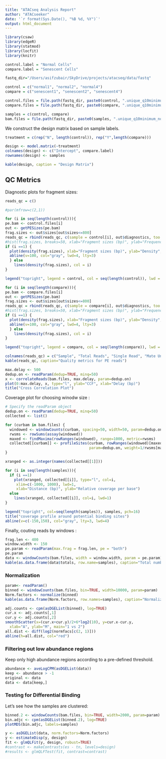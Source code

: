 ```yaml
---
title: "ATACseq Analysis Report"
author: "ATACseeker"
date: '`r format(Sys.Date(), "%B %d, %Y")`'
output: html_document
---
```

  


<!-- TODO: Give brief description of the pipeline and workflow -->




```r
library(csaw) 
library(edgeR)
library(statmod)
library(locfit)
library(knitr)
```


```r
control.label = "Normal Cells"
compare.label = "Senescent Cells"

fastq_dir="/Users/asifzubair/SkyDrive/projects/atacseq/data/fastq"

control = c("normal1", "normal2", "normal4")
compare = c("senescent1", "senescent2", "senescent4")

control.files = file.path(fastq_dir, paste0(control, ".unique_q10minimum_noChrM.hg19.sorted.bam"))
compare.files = file.path(fastq_dir, paste0(compare, ".unique_q10minimum_noChrM.hg19.sorted.bam"))

samples = c(control, compare)
bam.files = file.path(fastq_dir, paste0(samples, ".unique_q10minimum_noChrM.hg19.sorted.bam"))
```

We construct the design matrix based on sample labels.

```r
treatment = c(rep("N", length(control)), rep("Y",length(compare)))

design <- model.matrix(~treatment) 
colnames(design) <- c("Intercept", compare.label)
rownames(design) <- samples

kable(design, caption = "Design Matrix")
```

## QC Metrics ##

Diagnostic plots for fragment sizes:

```r

reads_qc = c()

#par(mfrow=c(2,1))

for (i in seq(length(control))){
pe.bam <- control.files[i]
out <- getPESizes(pe.bam)
frag.sizes <- out$sizes[out$sizes<=800]
reads_qc = rbind(reads_qc, c(sample = control[i], out$diagnostics, too.large=sum(out$sizes > 400)))
#hist(frag.sizes, breaks=50, xlab="Fragment sizes (bp)", ylab="Frequency", main="")
if (i ==1) {
  plot(density(frag.sizes), xlab="Fragment sizes (bp)", ylab="Density", main=control.label, ylim = c(0,0.015), col = i)
  abline(v=100, col="gray", lwd=4, lty=3)
  } else 
    lines(density(frag.sizes), col = i)
}

legend("topright", legend = control, col = seq(length(control)), lwd = 1, bty = "n")

for (i in seq(length(compare))){
pe.bam <- compare.files[i]
out <- getPESizes(pe.bam)
frag.sizes <- out$sizes[out$sizes<=800]
reads_qc = rbind(reads_qc, c(sample = compare[i], out$diagnostics, too.large=sum(out$sizes > 400)))
#hist(frag.sizes, breaks=50, xlab="Fragment sizes (bp)", ylab="Frequency", main="")
if (i ==1) {
  plot(density(frag.sizes), xlab="Fragment sizes (bp)", ylab="Density", main=compare.label, ylim = c(0,0.015), col = i)
  abline(v=100, col="gray", lwd=4, lty=3)
  } else 
    lines(density(frag.sizes), col = i)
}

legend("topright", legend = compare, col = seq(length(compare)), lwd = 1, bty = "n")

colnames(reads_qc) = c("Sample", "Total Reads", "Single Read", "Mate Unmapped", "Unoriented", "Inter chromosomal", "Frag. Size > 400 bp")
kable(reads_qc, caption="Quality metrics for PE reads")
```


<!-- TODO: Add description for cross correlation plot -->


```r
max.delay <- 500
dedup.on <- readParam(dedup=TRUE, minq=50)
x <- correlateReads(bam.files, max.delay, param=dedup.on)
plot(0:max.delay, x, type="l", ylab="CCF", xlab="Delay (bp)")
title("Cross Correlation Plot")
```


Coverage plot for choosing winodw size :


```r
# Specify the readParam object
dedup.on <- readParam(dedup=TRUE, minq=50) 
collected <- list()

for (curbam in bam.files) {
  windowed <- windowCounts(curbam, spacing=50, width=50, param=dedup.on, filter=20)
  rwsms <- rowSums(assay(windowed))
  maxed <- findMaxima(rowRanges(windowed), range=1000, metric=rwsms)
  collected[[curbam]] <- profileSites(curbam, rowRanges(windowed)[maxed],
                                      param=dedup.on, weight=1/rwsms[maxed])
}

xranged <- as.integer(names(collected[[1]]))

for (i in seq(length(samples))){
  if (i ==1)
    plot(xranged, collected[[i]], type="l", col=i, 
     xlim=c(-1000, 1000), lwd=1,
     xlab="Distance (bp)", ylab="Relative coverage per base")
  else
    lines(xranged, collected[[i]], col=i, lwd=1)
}

legend("topright", col=seq(length(samples)), samples, pch=16)
title("coverage profile around potential binding sites")
abline(v=c(-150,150), col="gray", lty=3, lwd=4)
```


Finally, couting reads by windows :


```r
frag.len <- 400
window.width <- 150
pe.param <- readParam(max.frag = frag.len, pe = "both")
pe.param
data <- windowCounts(bam.files, width = window.width, param = pe.param)
kable(as.data.frame(data$totals, row.name=samples), caption="Total number of reads in each library")
```


### Normalization ###


```r
param<- readParam()
binned <- windowCounts(bam.files, bin=TRUE, width=10000, param=param)
Norm.factors <- normalize(binned)
kable(as.data.frame(Norm.factors, row.names=samples), caption="Normalizing factors")
```


```r
adj.counts <- cpm(asDGEList(binned), log=TRUE)
cur.x <- adj.counts[,1]
cur.y <- adj.counts[,2]
smoothScatter(x=(cur.x+cur.y)/2+6*log2(10), y=cur.x-cur.y,
  xlab="A", ylab="M", main="1 vs 2")
all.dist <- diff(log2(normfacs[c(2, 1)]))
abline(h=all.dist, col="red")
```


### Filtering out low abundance regions ###

Keep only high abundance regions according to a pre-defined threshold.

```r
abundance <- aveLogCPM(asDGEList(data))
keep <- abundance > -1
original <- data
data <- data[keep,]
```



### Testing for Differential Binding ###

Let's see how the samples are clustered:

```r
binned.2 <- windowCounts(bam.files, bin=TRUE, width=2000, param=param)
bin.adjc <- cpm(asDGEList(binned.2), log=TRUE)
plotMDS(bin.adjc, labels=samples)
```


```r
y <- asDGEList(data, norm.factors=Norm.factors)
y <- estimateDisp(y, design)
fit <- glmQLFit(y, design, robust=TRUE)
#contrast <- makeContrasts(es - tn, levels=design)
#results <- glmQLFTest(fit, contrast=contrast)
```



